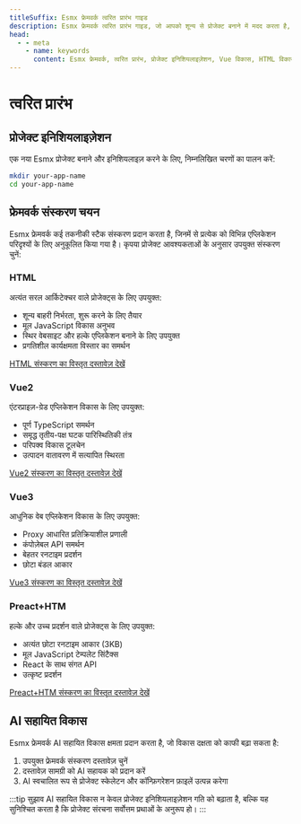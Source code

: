 ```yaml
---
titleSuffix: Esmx फ्रेमवर्क त्वरित प्रारंभ गाइड
description: Esmx फ्रेमवर्क त्वरित प्रारंभ गाइड, जो आपको शून्य से प्रोजेक्ट बनाने में मदद करता है, जिसमें प्रोजेक्ट इनिशियलाइज़ेशन, फ्रेमवर्क संस्करण चयन और AI सहायित विकास शामिल है।
head:
  - - meta
    - name: keywords
      content: Esmx फ्रेमवर्क, त्वरित प्रारंभ, प्रोजेक्ट इनिशियलाइज़ेशन, Vue विकास, HTML विकास, AI सहायित
---
```


# त्वरित प्रारंभ

## प्रोजेक्ट इनिशियलाइज़ेशन

एक नया Esmx प्रोजेक्ट बनाने और इनिशियलाइज़ करने के लिए, निम्नलिखित चरणों का पालन करें:

```bash
mkdir your-app-name
cd your-app-name
```

## फ्रेमवर्क संस्करण चयन

Esmx फ्रेमवर्क कई तकनीकी स्टैक संस्करण प्रदान करता है, जिनमें से प्रत्येक को विभिन्न एप्लिकेशन परिदृश्यों के लिए अनुकूलित किया गया है। कृपया प्रोजेक्ट आवश्यकताओं के अनुसार उपयुक्त संस्करण चुनें:

### HTML

अत्यंत सरल आर्किटेक्चर वाले प्रोजेक्ट्स के लिए उपयुक्त:

- शून्य बाहरी निर्भरता, शुरू करने के लिए तैयार
- मूल JavaScript विकास अनुभव
- स्थिर वेबसाइट और हल्के एप्लिकेशन बनाने के लिए उपयुक्त
- प्रगतिशील कार्यक्षमता विस्तार का समर्थन

[HTML संस्करण का विस्तृत दस्तावेज़ देखें](../frameworks/html.md)

### Vue2

एंटरप्राइज़-ग्रेड एप्लिकेशन विकास के लिए उपयुक्त:

- पूर्ण TypeScript समर्थन
- समृद्ध तृतीय-पक्ष घटक पारिस्थितिकी तंत्र
- परिपक्व विकास टूलचेन
- उत्पादन वातावरण में सत्यापित स्थिरता

[Vue2 संस्करण का विस्तृत दस्तावेज़ देखें](../frameworks/vue2.md)

### Vue3

आधुनिक वेब एप्लिकेशन विकास के लिए उपयुक्त:

- Proxy आधारित प्रतिक्रियाशील प्रणाली
- कंपोज़ेबल API समर्थन
- बेहतर रनटाइम प्रदर्शन
- छोटा बंडल आकार

[Vue3 संस्करण का विस्तृत दस्तावेज़ देखें](../frameworks/vue3.md)

### Preact+HTM

हल्के और उच्च प्रदर्शन वाले प्रोजेक्ट्स के लिए उपयुक्त:

- अत्यंत छोटा रनटाइम आकार (3KB)
- मूल JavaScript टेम्पलेट सिंटैक्स
- React के साथ संगत API
- उत्कृष्ट प्रदर्शन

[Preact+HTM संस्करण का विस्तृत दस्तावेज़ देखें](../frameworks/preact-htm.md)

## AI सहायित विकास

Esmx फ्रेमवर्क AI सहायित विकास क्षमता प्रदान करता है, जो विकास दक्षता को काफी बढ़ा सकता है:

1. उपयुक्त फ्रेमवर्क संस्करण दस्तावेज़ चुनें
2. दस्तावेज़ सामग्री को AI सहायक को प्रदान करें
3. AI स्वचालित रूप से प्रोजेक्ट स्केलेटन और कॉन्फ़िगरेशन फ़ाइलें उत्पन्न करेगा

:::tip सुझाव
AI सहायित विकास न केवल प्रोजेक्ट इनिशियलाइज़ेशन गति को बढ़ाता है, बल्कि यह सुनिश्चित करता है कि प्रोजेक्ट संरचना सर्वोत्तम प्रथाओं के अनुरूप हो।
:::